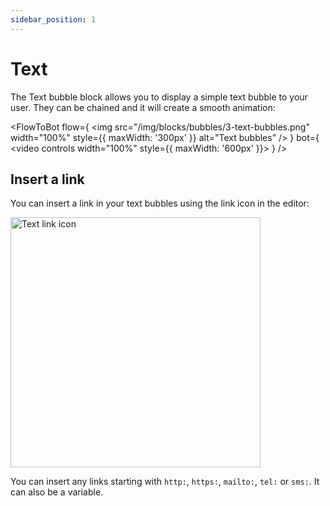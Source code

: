 ```yaml
---
sidebar_position: 1
---
```



# Text

The Text bubble block allows you to display a simple text bubble to your user. They can be chained and it will create a smooth animation:

<FlowToBot
  flow={
    <img
      src="/img/blocks/bubbles/3-text-bubbles.png"
      width="100%"
      style={{ maxWidth: '300px' }}
      alt="Text bubbles"
    />
  }
  bot={
    <video controls width="100%" style={{ maxWidth: '600px' }}>
      <source
        src="/img/blocks/bubbles/3-text-bubbles-chat.mp4"
        type="video/mp4"
      />
    </video>
  }
/>

## Insert a link

You can insert a link in your text bubbles using the link icon in the editor:

<img src="/img/blocks/bubbles/text-link.png" width="400" alt="Text link icon" />

You can insert any links starting with `http:`, `https:`, `mailto:`, `tel:` or `sms:`. It can also be a variable.
